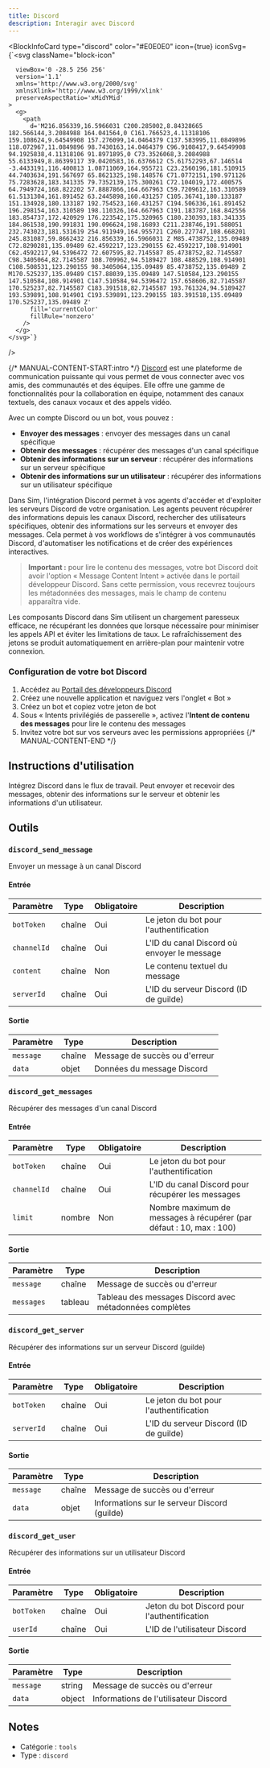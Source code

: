 ```yaml
---
title: Discord
description: Interagir avec Discord
---
```



<BlockInfoCard 
  type="discord"
  color="#E0E0E0"
  icon={true}
  iconSvg={`<svg className="block-icon"
      
      
      
      viewBox='0 -28.5 256 256'
      version='1.1'
      xmlns='http://www.w3.org/2000/svg'
      xmlnsXlink='http://www.w3.org/1999/xlink'
      preserveAspectRatio='xMidYMid'
    >
      <g>
        <path
          d='M216.856339,16.5966031 C200.285002,8.84328665 182.566144,3.2084988 164.041564,0 C161.766523,4.11318106 159.108624,9.64549908 157.276099,14.0464379 C137.583995,11.0849896 118.072967,11.0849896 98.7430163,14.0464379 C96.9108417,9.64549908 94.1925838,4.11318106 91.8971895,0 C73.3526068,3.2084988 55.6133949,8.86399117 39.0420583,16.6376612 C5.61752293,67.146514 -3.4433191,116.400813 1.08711069,164.955721 C23.2560196,181.510915 44.7403634,191.567697 65.8621325,198.148576 C71.0772151,190.971126 75.7283628,183.341335 79.7352139,175.300261 C72.104019,172.400575 64.7949724,168.822202 57.8887866,164.667963 C59.7209612,163.310589 61.5131304,161.891452 63.2445898,160.431257 C105.36741,180.133187 151.134928,180.133187 192.754523,160.431257 C194.506336,161.891452 196.298154,163.310589 198.110326,164.667963 C191.183787,168.842556 183.854737,172.420929 176.223542,175.320965 C180.230393,183.341335 184.861538,190.991831 190.096624,198.16893 C211.238746,191.588051 232.743023,181.531619 254.911949,164.955721 C260.227747,108.668201 245.831087,59.8662432 216.856339,16.5966031 Z M85.4738752,135.09489 C72.8290281,135.09489 62.4592217,123.290155 62.4592217,108.914901 C62.4592217,94.5396472 72.607595,82.7145587 85.4738752,82.7145587 C98.3405064,82.7145587 108.709962,94.5189427 108.488529,108.914901 C108.508531,123.290155 98.3405064,135.09489 85.4738752,135.09489 Z M170.525237,135.09489 C157.88039,135.09489 147.510584,123.290155 147.510584,108.914901 C147.510584,94.5396472 157.658606,82.7145587 170.525237,82.7145587 C183.391518,82.7145587 193.761324,94.5189427 193.539891,108.914901 C193.539891,123.290155 183.391518,135.09489 170.525237,135.09489 Z'
          fill='currentColor'
          fillRule='nonzero'
        />
      </g>
    </svg>`}
/>

{/* MANUAL-CONTENT-START:intro */}
[Discord](https://discord.com) est une plateforme de communication puissante qui vous permet de vous connecter avec vos amis, des communautés et des équipes. Elle offre une gamme de fonctionnalités pour la collaboration en équipe, notamment des canaux textuels, des canaux vocaux et des appels vidéo.

Avec un compte Discord ou un bot, vous pouvez :

- **Envoyer des messages** : envoyer des messages dans un canal spécifique
- **Obtenir des messages** : récupérer des messages d'un canal spécifique
- **Obtenir des informations sur un serveur** : récupérer des informations sur un serveur spécifique
- **Obtenir des informations sur un utilisateur** : récupérer des informations sur un utilisateur spécifique

Dans Sim, l'intégration Discord permet à vos agents d'accéder et d'exploiter les serveurs Discord de votre organisation. Les agents peuvent récupérer des informations depuis les canaux Discord, rechercher des utilisateurs spécifiques, obtenir des informations sur les serveurs et envoyer des messages. Cela permet à vos workflows de s'intégrer à vos communautés Discord, d'automatiser les notifications et de créer des expériences interactives.

> **Important :** pour lire le contenu des messages, votre bot Discord doit avoir l'option « Message Content Intent » activée dans le portail développeur Discord. Sans cette permission, vous recevrez toujours les métadonnées des messages, mais le champ de contenu apparaîtra vide.

Les composants Discord dans Sim utilisent un chargement paresseux efficace, ne récupérant les données que lorsque nécessaire pour minimiser les appels API et éviter les limitations de taux. Le rafraîchissement des jetons se produit automatiquement en arrière-plan pour maintenir votre connexion.

### Configuration de votre bot Discord

1. Accédez au [Portail des développeurs Discord](https://discord.com/developers/applications)
2. Créez une nouvelle application et naviguez vers l'onglet « Bot »
3. Créez un bot et copiez votre jeton de bot
4. Sous « Intents privilégiés de passerelle », activez l'**Intent de contenu des messages** pour lire le contenu des messages
5. Invitez votre bot sur vos serveurs avec les permissions appropriées
{/* MANUAL-CONTENT-END */}

## Instructions d'utilisation

Intégrez Discord dans le flux de travail. Peut envoyer et recevoir des messages, obtenir des informations sur le serveur et obtenir les informations d'un utilisateur.

## Outils

### `discord_send_message`

Envoyer un message à un canal Discord

#### Entrée

| Paramètre | Type | Obligatoire | Description |
| --------- | ---- | ---------- | ----------- |
| `botToken` | chaîne | Oui | Le jeton du bot pour l'authentification |
| `channelId` | chaîne | Oui | L'ID du canal Discord où envoyer le message |
| `content` | chaîne | Non | Le contenu textuel du message |
| `serverId` | chaîne | Oui | L'ID du serveur Discord \(ID de guilde\) |

#### Sortie

| Paramètre | Type | Description |
| --------- | ---- | ----------- |
| `message` | chaîne | Message de succès ou d'erreur |
| `data` | objet | Données du message Discord |

### `discord_get_messages`

Récupérer des messages d'un canal Discord

#### Entrée

| Paramètre | Type | Obligatoire | Description |
| --------- | ---- | ---------- | ----------- |
| `botToken` | chaîne | Oui | Le jeton du bot pour l'authentification |
| `channelId` | chaîne | Oui | L'ID du canal Discord pour récupérer les messages |
| `limit` | nombre | Non | Nombre maximum de messages à récupérer \(par défaut : 10, max : 100\) |

#### Sortie

| Paramètre | Type | Description |
| --------- | ---- | ----------- |
| `message` | chaîne | Message de succès ou d'erreur |
| `messages` | tableau | Tableau des messages Discord avec métadonnées complètes |

### `discord_get_server`

Récupérer des informations sur un serveur Discord (guilde)

#### Entrée

| Paramètre | Type | Obligatoire | Description |
| --------- | ---- | ---------- | ----------- |
| `botToken` | chaîne | Oui | Le jeton du bot pour l'authentification |
| `serverId` | chaîne | Oui | L'ID du serveur Discord \(ID de guilde\) |

#### Sortie

| Paramètre | Type | Description |
| --------- | ---- | ----------- |
| `message` | chaîne | Message de succès ou d'erreur |
| `data` | objet | Informations sur le serveur Discord \(guilde\) |

### `discord_get_user`

Récupérer des informations sur un utilisateur Discord

#### Entrée

| Paramètre | Type | Obligatoire | Description |
| --------- | ---- | ---------- | ----------- |
| `botToken` | chaîne | Oui | Jeton du bot Discord pour l'authentification |
| `userId` | chaîne | Oui | L'ID de l'utilisateur Discord |

#### Sortie

| Paramètre | Type | Description |
| --------- | ---- | ----------- |
| `message` | string | Message de succès ou d'erreur |
| `data` | object | Informations de l'utilisateur Discord |

## Notes

- Catégorie : `tools`
- Type : `discord`
